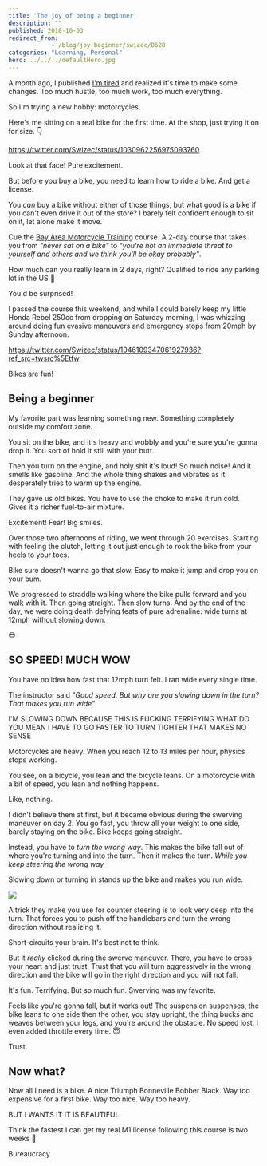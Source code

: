 ```yaml
---
title: 'The joy of being a beginner'
description: ""
published: 2018-10-03
redirect_from: 
            - /blog/joy-beginner/swizec/8628
categories: "Learning, Personal"
hero: ../../../defaultHero.jpg
---
```

A month ago, I published [I&#x27;m tired](https://swizec.com/blog/tired-poem/swizec/8560) and realized it&#x27;s time to make some changes. Too much hustle, too much work, too much everything.

So I&#x27;m trying a new hobby: motorcycles.

Here&#x27;s me sitting on a real bike for the first time. At the shop, just trying it on for size. 👇

https://twitter.com/Swizec/status/1030962256975093760

Look at that face! Pure excitement.

But before you buy a bike, you need to learn how to ride a bike. And get a license.

You _can_ buy a bike without either of those things, but what good is a bike if you can&#x27;t even drive it out of the store? I barely felt confident enough to sit on it, let alone make it move.

Cue the [Bay Area Motorcycle Training](http://motorcycleschool.com/) course. A 2-day course that takes you from _&quot;never sat on a bike&quot;_ to _&quot;you&#x27;re not an immediate threat to yourself and others and we think you&#x27;ll be okay probably&quot;_.

How much can you really learn in 2 days, right? Qualified to ride any parking lot in the US 🤘

You&#x27;d be surprised!

I passed the course this weekend, and while I could barely keep my little Honda Rebel 250cc from dropping on Saturday morning, I was whizzing around doing fun evasive maneuvers and emergency stops from 20mph by Sunday afternoon.

https://twitter.com/Swizec/status/1046109347061927936?ref_src=twsrc%5Etfw

Bikes are fun!

## Being a beginner

My favorite part was learning something new. Something completely outside my comfort zone.

You sit on the bike, and it&#x27;s heavy and wobbly and you&#x27;re sure you&#x27;re gonna drop it. You sort of hold it still with your butt.

Then you turn on the engine, and holy shit it&#x27;s loud! So much noise! And it smells like gasoline. And the whole thing shakes and vibrates as it desperately tries to warm up the engine.

They gave us old bikes. You have to use the choke to make it run cold. Gives it a richer fuel-to-air mixture.

Excitement! Fear! Big smiles.

Over those two afternoons of riding, we went through 20 exercises. Starting with feeling the clutch, letting it out just enough to rock the bike from your heels to your toes.

Bike sure doesn&#x27;t wanna go that slow. Easy to make it jump and drop you on your bum.

We progressed to straddle walking where the bike pulls forward and you walk with it. Then going straight. Then slow turns. And by the end of the day, we were doing death defying feats of pure adrenaline: wide turns at 12mph without slowing down.

😎

## SO SPEED! MUCH WOW

You have no idea how fast that 12mph turn felt. I ran wide every single time.

The instructor said _&quot;Good speed. But why are you slowing down in the turn? That makes you run wide&quot;_

I&#x27;M SLOWING DOWN BECAUSE THIS IS FUCKING TERRIFYING WHAT DO YOU MEAN I HAVE TO GO FASTER TO TURN TIGHTER THAT MAKES NO SENSE

Motorcycles are heavy. When you reach 12 to 13 miles per hour, physics stops working.

You see, on a bicycle, you lean and the bicycle leans. On a motorcycle with a bit of speed, you lean and nothing happens.

Like, nothing.

I didn&#x27;t believe them at first, but it became obvious during the swerving maneuver on day 2. You go fast, you throw all your weight to one side, barely staying on the bike. Bike keeps going straight.

Instead, you have to _turn the wrong way_. This makes the bike fall out of where you&#x27;re turning and into the turn. Then it makes the turn. _While you keep steering the wrong way_

Slowing down or turning in stands up the bike and makes you run wide.

![](./img/media-26ufdipQqU2lhNA4g-giphy.gif)

A trick they make you use for counter steering is to look very deep into the turn. That forces you to push off the handlebars and turn the wrong direction without realizing it.

Short-circuits your brain. It&#x27;s best not to think.

But it _really_ clicked during the swerve maneuver. There, you have to cross your heart and just trust. Trust that you will turn aggressively in the wrong direction and the bike will go in the right direction and you will not fall.

It&#x27;s fun. Terrifying. But so much fun. Swerving was my favorite.

Feels like you&#x27;re gonna fall, but it works out! The suspension suspenses, the bike leans to one side then the other, you stay upright, the thing bucks and weaves between your legs, and you&#x27;re around the obstacle. No speed lost. I even added throttle every time. 😇

Trust.

## Now what?

Now all I need is a bike. A nice Triumph Bonneville Bobber Black. Way too expensive for a first bike. Way too nice. Way too heavy.

BUT I WANTS IT IT IS BEAUTIFUL

Think the fastest I can get my real M1 license following this course is two weeks 🤔

Bureaucracy.
